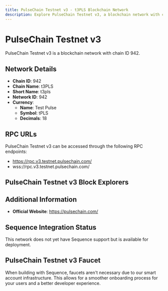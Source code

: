 ```yaml
--- 
title: PulseChain Testnet v3 - t3PLS Blockchain Network
description: Explore PulseChain Testnet v3, a blockchain network with chain ID 942. Learn about its native currency, Test Pulse, and how to interact with the network.
---
```


# PulseChain Testnet v3

PulseChain Testnet v3 is a blockchain network with chain ID 942.

## Network Details

- **Chain ID**: 942
- **Chain Name**: t3PLS
- **Short Name**: t3pls
- **Network ID**: 942
- **Currency**: 
  - **Name**: Test Pulse
  - **Symbol**: tPLS
  - **Decimals**: 18

## RPC URLs

PulseChain Testnet v3 can be accessed through the following RPC endpoints:

- https://rpc.v3.testnet.pulsechain.com/
- wss://rpc.v3.testnet.pulsechain.com/

## PulseChain Testnet v3 Block Explorers



## Additional Information

- **Official Website**: https://pulsechain.com/

## Sequence Integration Status

This network does not yet have Sequence support but is available for deployment.

## PulseChain Testnet v3 Faucet

When building with Sequence, faucets aren't necessary due to our smart account infrastructure. This allows for a smoother onboarding process for your users and a better developer experience.
